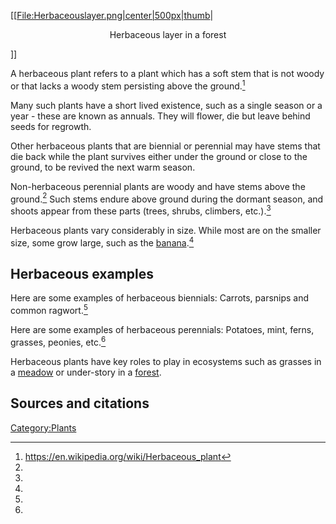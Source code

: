 [[File:Herbaceouslayer.png|center|500px|thumb|<center>Herbaceous layer in a forest</center>]]

A herbaceous plant refers to a plant which has a soft stem that is not woody or that lacks a woody stem persisting above the ground.<ref name="wp">https://en.wikipedia.org/wiki/Herbaceous_plant</ref>

Many such plants have a short lived existence, such as a single season or a year - these are known as annuals. They will flower, die but leave behind seeds for regrowth.

Other herbaceous plants that are biennial or perennial may have stems that die back while the plant survives either under the ground or close to the ground, to be revived the next warm season.

Non-herbaceous perennial plants are woody and have stems above the ground.<ref name="wp" /> Such stems endure above ground during the dormant season, and shoots appear from these parts (trees, shrubs, climbers, etc.).<ref name="wp" />

Herbaceous plants vary considerably in size. While most are on the smaller size, some grow large, such as the [[banana]].<ref name="wp" />

== Herbaceous examples ==

Here are some examples of herbaceous biennials: Carrots, parsnips and common ragwort.<ref name="wp" />

Here are some examples of herbaceous perennials: Potatoes, mint, ferns, grasses, peonies, etc.<ref name="wp" />

Herbaceous plants have key roles to play in ecosystems such as grasses in a [[meadow]] or under-story in a [[forest]].

== Sources and citations ==
{{reflist}}

[[Category:Plants]]

{{stub}}